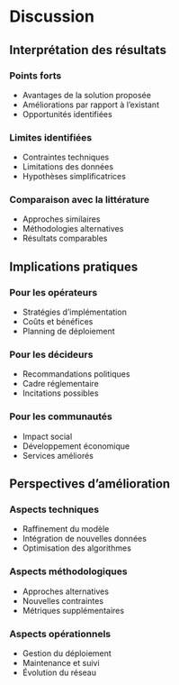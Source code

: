 # Discussion {#discussion}

## Interprétation des résultats

### Points forts
- Avantages de la solution proposée
- Améliorations par rapport à l'existant
- Opportunités identifiées

### Limites identifiées
- Contraintes techniques
- Limitations des données
- Hypothèses simplificatrices

### Comparaison avec la littérature
- Approches similaires
- Méthodologies alternatives
- Résultats comparables

## Implications pratiques

### Pour les opérateurs
- Stratégies d'implémentation
- Coûts et bénéfices
- Planning de déploiement

### Pour les décideurs
- Recommandations politiques
- Cadre réglementaire
- Incitations possibles

### Pour les communautés
- Impact social
- Développement économique
- Services améliorés

## Perspectives d'amélioration

### Aspects techniques
- Raffinement du modèle
- Intégration de nouvelles données
- Optimisation des algorithmes

### Aspects méthodologiques
- Approches alternatives
- Nouvelles contraintes
- Métriques supplémentaires

### Aspects opérationnels
- Gestion du déploiement
- Maintenance et suivi
- Évolution du réseau 